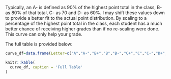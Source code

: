 
Typically, an A- is defined as 90% of the highest point total in the class, B- as 80% of that total, C- as 70 and D- as 60%. I may shift these values down to provide a better fit to the actual point distribution. By scaling to a percentage of the highest point total in the class, each student has a much better chance of receiving higher grades than if no re-scaling were done. This curve can only help your grade.

The full table is provided below:
```r

curve_df=data.frame(Letter=c("A","A-","B+","B","B-","C+","C","C-","D+","D","D-"),Cutoff=c(0.95,0.90,0.87,0.82,0.80,0.77,0.72,0.70,0.67,0.62,0.60))

knitr::kable(
  curve_df, caption = 'Full Table'
)
```